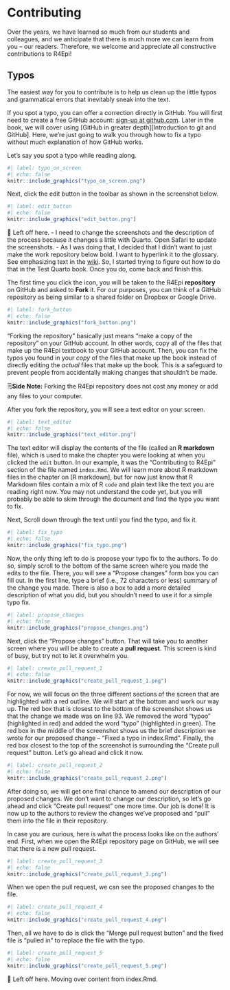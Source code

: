 # Contributing {.unnumbered}

Over the years, we have learned so much from our students and colleagues, and we anticipate that there is much more we can learn from you -- our readers. Therefore, we welcome and appreciate all constructive contributions to R4Epi!

## Typos {.unnumbered}

The easiest way for you to contribute is to help us clean up the little typos and grammatical errors that inevitably sneak into the text. 

If you spot a typo, you can offer a correction directly in GitHub. You will first need to create a free GitHub account: [sign-up at github.com](https://github.com/join). Later in the book, we will cover using [GitHub in greater depth][Introduction to git and GitHub]. Here, we're just going to walk you through how to fix a typo without much explanation of how GitHub works.

Let's say you spot a typo while reading along.

```r
#| label: typo_on_screen
#| echo: false
knitr::include_graphics("typo_on_screen.png")
```

Next, click the edit button in the toolbar as shown in the screenshot below.

```r
#| label: edit_button
#| echo: false
knitr::include_graphics("edit_button.png")
```

🔴 Left off here. 
- I need to change the screenshots and the description of the process because it changes a little with Quarto. Open Safari to update the screenshots. 
- As I was doing that, I decided that I didn't want to just make the work repository below bold. I want to hyperlink it to the glossary. See emphasizing text in the [wiki](https://github.com/brad-cannell/r4epi_quarto/wiki/Emphasizing-Text). So, I started trying to figure out how to do that in the Test Quarto book. Once you do, come back and finish this.

The first time you click the icon, you will be taken to the R4Epi **repository** on GitHub and asked to **Fork** it. For our purposes, you can think of a GitHub repository as being similar to a shared folder on Dropbox or Google Drive. 

```r
#| label: fork_button
#| echo: false
knitr::include_graphics("fork_button.png")
```

"Forking the repository" basically just means "make a copy of the repository" on your GitHub account. In other words, copy all of the files that make up the R4Epi textbook to your GitHub account. Then, you can fix the typos you found in your _copy_ of the files that make up the book instead of directly editing the _actual_ files that make up the book. This is a safeguard to prevent people from accidentally making changes that shouldn't be made. 

<p class="note"> 🗒**Side Note:** Forking the R4Epi repository does not cost any money or add any files to your computer. </p>

After you fork the repository, you will see a text editor on your screen.

```r
#| label: text_editor
#| echo: false
knitr::include_graphics("text_editor.png")
```

The text editor will display the contents of the file (called an **R markdown** file), which is used to make the chapter you were looking at when you clicked the `edit` button. In our example, it was the "Contributing to R4Epi" section of the file named `index.Rmd`. We will learn more about R markdown files in the chapter on [R markdown], but for now just know that R Markdown files contain a mix of R `code` and plain text like the text you are reading right now. You may not understand the code yet, but you will probably be able to skim through the document and find the typo you want to fix.

Next, Scroll down through the text until you find the typo, and fix it. 

```r
#| label: fix_typo
#| echo: false
knitr::include_graphics("fix_typo.png")
```

Now, the only thing left to do is propose your typo fix to the authors. To do so, simply scroll to the bottom of the same screen where you made the edits to the file. There, you will see a "Propose changes" form box you can fill out. In the first line, type a brief (i.e., 72 characters or less) summary of the change you made. There is also a box to add a more detailed description of what you did, but you shouldn't need to use it for a simple typo fix. 

```r
#| label: propose_changes
#| echo: false
knitr::include_graphics("propose_changes.png")
```

Next, click the "Propose changes" button. That will take you to another screen where you will be able to create a **pull request**. This screen is kind of busy, but try not to let it overwhelm you. 

```r
#| label: create_pull_request_1
#| echo: false
knitr::include_graphics("create_pull_request_1.png")
```

For now, we will focus on the three different sections of the screen that are highlighted with a red outline. We will start at the bottom and work our way up. The red box that is closest to the bottom of the screenshot shows us that the change we made was on line 93. We removed the word "typoo" (highlighted in red) and added the word "typo" (highlighted in green). The red box in the middle of the screenshot shows us the brief description we wrote for our proposed change -- "Fixed a typo in index.Rmd". Finally, the red box closest to the top of the screenshot is surrounding the "Create pull request" button. Let's go ahead and click it now. 

```r
#| label: create_pull_request_2
#| echo: false
knitr::include_graphics("create_pull_request_2.png")
```

After doing so, we will get one final chance to amend our description of our proposed changes. We don't want to change our description, so let's go ahead and click "Create pull request" one more time. Our job is done! It is now up to the authors to review the changes we've proposed and "pull" them into the file in their repository. 

In case you are curious, here is what the process looks like on the authors' end. First, when we open the R4Epi repository page on GitHub, we will see that there is a new pull request. 

```r
#| label: create_pull_request_3
#| echo: false
knitr::include_graphics("create_pull_request_3.png")
```

When we open the pull request, we can see the proposed changes to the file.

```r
#| label: create_pull_request_4
#| echo: false
knitr::include_graphics("create_pull_request_4.png")
```

Then, all we have to do is click the "Merge pull request button" and the fixed file is "pulled in" to replace the file with the typo. 

```r
#| label: create_pull_request_5
#| echo: false
knitr::include_graphics("create_pull_request_5.png")
```


🔴 Left off here. Moving over content from index.Rmd.